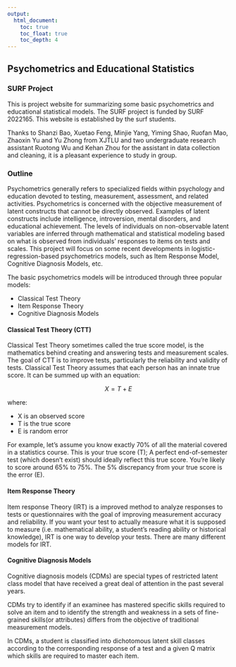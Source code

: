 ```yaml
---
output:
  html_document:
    toc: true
    toc_float: true
    toc_depth: 4
---
```


## Psychometrics and Educational Statistics

### SURF Project

This is project website for summarizing some basic psychometrics and educational statistical models. The SURF project is funded by SURF 2022165. This website is established by the surf students.

Thanks to Shanzi Bao, Xuetao Feng, Minjie Yang, Yiming Shao, Ruofan Mao, Zhaoxin Yu and Yu Zhong from XJTLU and two undergraduate research assistant Ruotong Wu and Kehan Zhou for the assistant in data collection and cleaning, it is a pleasant experience to study in group.


### Outline 


Psychometrics generally refers to specialized fields within psychology and education devoted to testing, measurement, assessment, and related activities. Psychometrics is concerned with the objective measurement of latent constructs that cannot be directly observed. Examples of latent constructs include intelligence, introversion, mental disorders, and educational achievement.  The levels of individuals on non-observable latent variables are inferred through mathematical and statistical modeling based on what is observed from individuals' responses to items on tests and scales. This project will focus on some recent developments in logistic-regression-based psychometrics models, such as Item Response Model, Cognitive Diagnosis Models, etc. 

The basic psychometrics models will be introduced through three popular models:

+ Classical Test Theory
+ Item Response Theory
+ Cognitive Diagnosis Models

#### Classical Test Theory (CTT) 

Classical Test Theory sometimes called the true score model, is the mathematics behind creating and answering tests and measurement scales. The goal of CTT is to improve tests, particularly the reliability and validity of tests.
Classical Test Theory assumes that each person has an innate true score. It can be summed up with an equation:

$$ X=T+E$$

where: 

+ X is an observed score
+ T is the true score
+ E is random error

For example, let’s assume you know exactly 70% of all the material covered in a statistics course. This is your true score (T); A perfect end-of-semester test (which doesn’t exist) should ideally reflect this true score. You’re likely to score around 65% to 75%. The 5% discrepancy from your true score is the error (E). 

#### Item Response Theory

Item response Theory (IRT) is a improved method to analyze responses to tests or questionnaires with the goal of improving measurement accuracy and reliability. If you want your test to actually measure what it is supposed to measure (i.e. mathematical ability, a student’s reading ability or historical knowledge), IRT is one way to develop your tests. 
There are many different models for IRT.



#### Cognitive Diagnosis Models

Cognitive diagnosis models (CDMs) are special types of restricted latent class model that have received a great deal of attention in the past several years. 

CDMs try to identify if an examinee has mastered specific skills required to solve an item and to identify the strength and weakness in a sets of fine-grained skills(or attributes) differs from the objective of traditional measurement models.

In CDMs, a student is classified into dichotomous latent skill classes according to the corresponding response of a test and a given Q matrix which skills are required to master each item.


